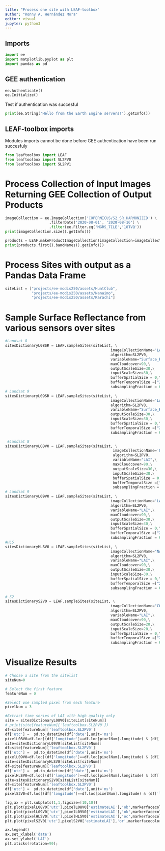 ```yaml
---
title: "Process one site with LEAF-toolbox"
author: "Ronny A. Hernández Mora"
editor: visual
jupyter: python3
---
```


## Imports


```python
import ee
import matplotlib.pyplot as plt
import pandas as pd
```

## GEE authentication

```python
ee.Authenticate()
ee.Initialize()
```

Test if authentication was succesful
```python
print(ee.String('Hello from the Earth Engine servers!').getInfo())
```

## LEAF-toolbox imports

Modules imports cannot be done before GEE authentication have been run
succesfuly

```python
from leaftoolbox import LEAF
from leaftoolbox import SL2PV0 
from leaftoolbox import SL2PV1
```


# Process Collection of Input Images Returning GEE Collection of Output Products

```python
imageCollection = ee.ImageCollection('COPERNICUS/S2_SR_HARMONIZED') \
                    .filterDate('2020-08-01', '2020-08-16') \
                    .filter(ee.Filter.eq('MGRS_TILE','18TVQ'))
print(imageCollection.size().getInfo())

products = LEAF.makeProductImageCollection(imageCollection=imageCollection,algorithm=SL2PV0,variable='LAI',inputScaleSize=40) 
print(products.first().bandNames().getInfo())
```

# Process Sites with output as a Pandas Data Frame

```python
siteList = ["projects/ee-modis250/assets/HuntClub",
            "projects/ee-modis250/assets/Nanaimo",
			"projects/ee-modis250/assets/Karachi"]
```

# Sample Surface Reflectance from various sensors over sites

```python
#Landsat 8
sitesDictionaryL08SR = LEAF.sampleSites(siteList, \
                                                imageCollectionName='LANDSAT/LC08/C02/T1_L2',\
                                                algorithm=SL2PV0, 
                                                variableName="Surface_Reflectance",\
                                                maxCloudcover=90,\
                                                outputScaleSize=30,\
                                                inputScaleSize=30,\
                                                bufferSpatialSize = 0,\
                                                bufferTemporalSize =["2021-04-01","2022-10-01"],  \
                                                subsamplingFraction = 0.99) 
# Landsat 9
sitesDictionaryL09SR = LEAF.sampleSites(siteList, \
                                                imageCollectionName='LANDSAT/LC09/C02/T1_L2',\
                                                algorithm=SL2PV0, 
                                                variableName="Surface_Reflectance",\
                                                outputScaleSize=30,\
                                                inputScaleSize=30,\
                                                bufferSpatialSize = 0,\
                                                bufferTemporalSize =["2021-04-01","2022-10-01"],  \
                                                subsamplingFraction = 0.99)
```

```python
 #Landsat 8
sitesDictionaryL08V0 = LEAF.sampleSites(siteList, \
                                                 imageCollectionName='LANDSAT/LC08/C02/T1_L2',\
                                                 algorithm=SL2PV0, 
                                                 variableName="LAI",\
                                                 maxCloudcover=90,\
                                                 outputScaleSize=30,\
                                                 inputScaleSize=30,\
                                                 bufferSpatialSize = 0,\
                                                 bufferTemporalSize =["2021-04-01","2022-10-01"],  \
                                                 subsamplingFraction = 0.99) 
# Landsat 9
sitesDictionaryL09V0 = LEAF.sampleSites(siteList, \
                                                imageCollectionName='LANDSAT/LC09/C02/T1_L2',\
                                                algorithm=SL2PV0, 
                                                variableName="LAI",\
                                                maxCloudcover=90,\
                                                outputScaleSize=30,\
                                                inputScaleSize=30,\
                                                bufferSpatialSize = 0,\
                                                bufferTemporalSize =["2021-04-01","2022-10-01"],  \
                                                subsamplingFraction = 0.99)
#HLS
sitesDictionaryHLSV0 = LEAF.sampleSites(siteList, \
                                                imageCollectionName="NASA/HLS/HLSL30/v002",\
                                                algorithm=SL2PV0, 
                                                variableName="LAI",\
                                                maxCloudcover=90,\
                                                outputScaleSize=30,\
                                                inputScaleSize=30,\
                                                bufferSpatialSize = 0,\
                                                bufferTemporalSize =["2021-04-01","2022-10-01"],  \
                                                subsamplingFraction = 0.99)         

# S2
sitesDictionaryS2V0 = LEAF.sampleSites(siteList, \
                                                imageCollectionName="COPERNICUS/S2_SR_HARMONIZED",\
                                                algorithm=SL2PV0, 
                                                variableName="LAI",\
                                                maxCloudcover=90,\
                                                outputScaleSize=20,\
                                                inputScaleSize=20,\
                                                bufferSpatialSize = 0,\
                                                bufferTemporalSize =["2021-04-01","2022-10-01"],  \
                                                subsamplingFraction = 0.99)
```

# Visualize Results


```python
# Choose a site from the sitelist 
siteNum=0

# Select the first feature 
featureNum = 0

#Select one sampled pixel from each feature 
pixelNum = 3

#Extract time series of LAI with high quality only
site = sitesDictionaryL08V0[siteList[siteNum]]
# print(site[featureNum]['leaftoolbox.SL2PV0'])
df=site[featureNum]['leaftoolbox.SL2PV0']
df['utc'] =  pd.to_datetime(df['date'],unit='ms')
pixelL08V0=df.loc[(df['longitude']==df.loc[pixelNum].longitude) & (df['latitude']==df.loc[pixelNum].latitude) & (df['QC']==0)]
site=sitesDictionaryL09V0[siteList[siteNum]]
df=site[featureNum]['leaftoolbox.SL2PV0']
df['utc'] =  pd.to_datetime(df['date'],unit='ms')
pixelL09V0=df.loc[(df['longitude']==df.loc[pixelNum].longitude) & (df['latitude']==df.loc[pixelNum].latitude) & df['QC']==0]
site=sitesDictionaryHLSV0[siteList[siteNum]]
df=site[featureNum]['leaftoolbox.SL2PV0']
df['utc'] =  pd.to_datetime(df['date'],unit='ms')
pixelHLSV0=df.loc[(df['longitude']==df.loc[pixelNum].longitude) & (df['latitude']==df.loc[pixelNum].latitude) & df['QC']==0]
site=sitesDictionaryS2V0[siteList[siteNum]]
df=site[featureNum]['leaftoolbox.SL2PV0']
df['utc'] =  pd.to_datetime(df['date'],unit='ms')
pixelS2V0=df.loc[(df['longitude']==df.loc[pixelNum].longitude) & (df['latitude']==df.loc[pixelNum].latitude) & df['QC']==0]

fig,ax = plt.subplots(1,1,figsize=[10,10])
plt.plot(pixelL08V0['utc'],pixelL08V0['estimateLAI'],'ob',markerfacecolor='none', label='L08V1')
plt.plot(pixelL09V0['utc'],pixelL09V0['estimateLAI'],'ok',markerfacecolor='none', label='L09V1')
plt.plot(pixelHLSV0['utc'],pixelHLSV0['estimateLAI'],'oc',markerfacecolor='none', label='HLSV1')
plt.plot(pixelS2V0['utc'],pixelS2V0['estimateLAI'],'or',markerfacecolor='none',label='S2V1')

ax.legend()
ax.set_xlabel('date')
ax.set_ylabel('LAI')
plt.xticks(rotation=90);
```

